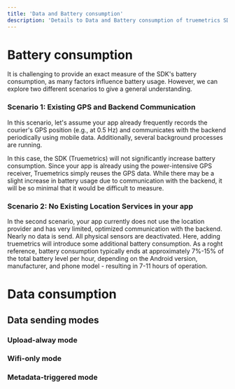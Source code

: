 ```yaml
---
title: 'Data and Battery consumption'
description: 'Details to Data and Battery consumption of truemetrics SDK.'
---
```


# Battery consumption

It is challenging to provide an exact measure of the SDK's battery consumption, as many factors influence battery usage. However, we can explore two different scenarios to give a general understanding.

### Scenario 1: Existing GPS and Backend Communication
In this scenario, let's assume your app already frequently records the courier's GPS position (e.g., at 0.5 Hz) and communicates with the backend periodically using mobile data. Additionally, several background processes are running.

In this case, the SDK (Truemetrics) will not significantly increase battery consumption. Since your app is already using the power-intensive GPS receiver, Truemetrics simply reuses the GPS data. While there may be a slight increase in battery usage due to communication with the backend, it will be so minimal that it would be difficult to measure.

### Scenario 2: No Existing Location Services in your app
In the second scenario, your app currently does not use the location provider and has very limited, optimized communication with the backend. Nearly no data is send. All physical sensors are deactivated. Here, adding truemetrics will introduce some additional battery consumption. As a roght reference, battery consumption typically ends at approximately 7%-15% of the total battery level per hour, depending on the Android version, manufacturer, and phone model - resulting in 7-11 hours of operation.

# Data consumption
## Data sending modes
### Upload-alway mode
### Wifi-only mode
### Metadata-triggered mode

